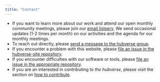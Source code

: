 ```yaml
---
title: "Contact"
---
```


- If you want to learn more about our work and attend our open monthly community meetings, please join our [email listserv](https://groups.io/g/hubverse). We send occasional updates (1-2 times per month) on our activities and the agenda for our monthly meetings.
- To reach out directly, please [send a message to the hubverse group](mailto:hubverse+owner@groups.io).
- If you encounter a problem with this website, please [file an issue in the hubverse-site repository](https://github.com/hubverse-org/hubverse-site/issues).
- If you encounter difficulties with our software or tools, please [file an issue in the appropriate repository](/contribute.qmd#file-issues).
- If you are an interested in contributing to _the hubverse_, please visit the section on [how to contribute](/contribute.qmd).
